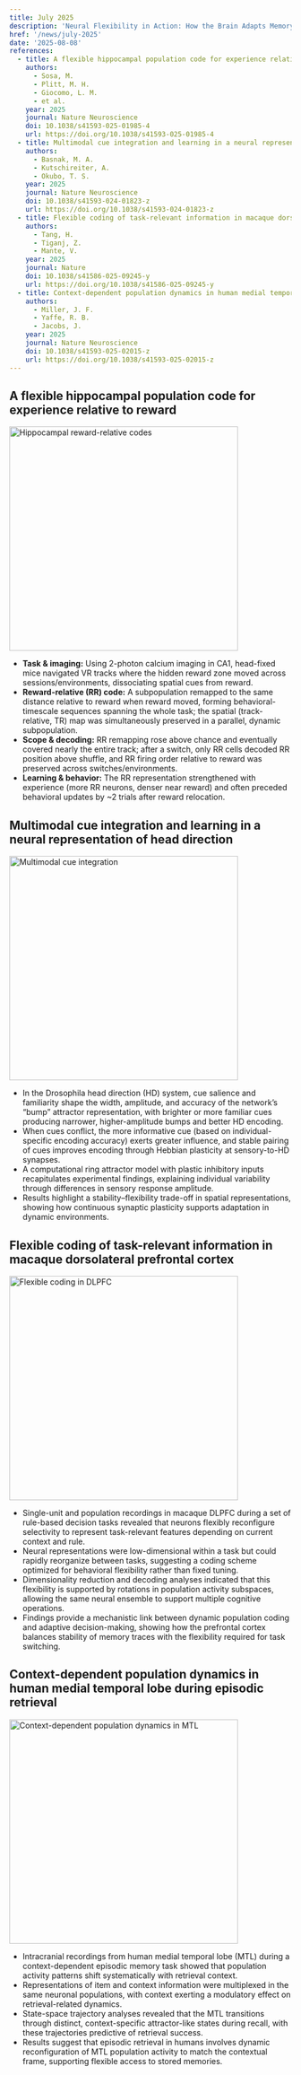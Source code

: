 ```yaml
---
title: July 2025
description: 'Neural Flexibility in Action: How the Brain Adapts Memory, Navigation, and Decisions to Changing Contexts'
href: '/news/july-2025'
date: '2025-08-08'
references:
  - title: A flexible hippocampal population code for experience relative to reward
    authors:
      - Sosa, M.
      - Plitt, M. H.
      - Giocomo, L. M.
      - et al.
    year: 2025
    journal: Nature Neuroscience
    doi: 10.1038/s41593-025-01985-4
    url: https://doi.org/10.1038/s41593-025-01985-4
  - title: Multimodal cue integration and learning in a neural representation of head direction
    authors:
      - Basnak, M. A.
      - Kutschireiter, A.
      - Okubo, T. S.
    year: 2025
    journal: Nature Neuroscience
    doi: 10.1038/s41593-024-01823-z
    url: https://doi.org/10.1038/s41593-024-01823-z
  - title: Flexible coding of task-relevant information in macaque dorsolateral prefrontal cortex
    authors:
      - Tang, H.
      - Tiganj, Z.
      - Mante, V.
    year: 2025
    journal: Nature
    doi: 10.1038/s41586-025-09245-y
    url: https://doi.org/10.1038/s41586-025-09245-y
  - title: Context-dependent population dynamics in human medial temporal lobe during episodic retrieval
    authors:
      - Miller, J. F.
      - Yaffe, R. B.
      - Jacobs, J.
    year: 2025
    journal: Nature Neuroscience
    doi: 10.1038/s41593-025-02015-z
    url: https://doi.org/10.1038/s41593-025-02015-z
---
```


## A flexible hippocampal population code for experience relative to reward

<img
  src="https://img-svr.nabiresearch.workers.dev/img/webp/awk5Ez4.webp"
  alt="Hippocampal reward-relative codes"
  style="width: 90%;"
  width="800"
  height="400"
/>

- **Task & imaging:** Using 2-photon calcium imaging in CA1, head-fixed mice navigated VR tracks where the hidden reward zone moved across sessions/environments, dissociating spatial cues from reward.
- **Reward-relative (RR) code:** A subpopulation remapped to the same distance relative to reward when reward moved, forming behavioral-timescale sequences spanning the whole task; the spatial (track-relative, TR) map was simultaneously preserved in a parallel, dynamic subpopulation.
- **Scope & decoding:** RR remapping rose above chance and eventually covered nearly the entire track; after a switch, only RR cells decoded RR position above shuffle, and RR firing order relative to reward was preserved across switches/environments.
- **Learning & behavior:** The RR representation strengthened with experience (more RR neurons, denser near reward) and often preceded behavioral updates by ~2 trials after reward relocation.

## Multimodal cue integration and learning in a neural representation of head direction

<img
  src="https://img-svr.nabiresearch.workers.dev/img/webp/Su9bk7U.webp"
  alt="Multimodal cue integration"
  style="width: 90%;"
  width="800"
  height="400"
/>

- In the Drosophila head direction (HD) system, cue salience and familiarity shape the width, amplitude, and accuracy of the network’s “bump” attractor representation, with brighter or more familiar cues producing narrower, higher-amplitude bumps and better HD encoding.
- When cues conflict, the more informative cue (based on individual-specific encoding accuracy) exerts greater influence, and stable pairing of cues improves encoding through Hebbian plasticity at sensory-to-HD synapses.
- A computational ring attractor model with plastic inhibitory inputs recapitulates experimental findings, explaining individual variability through differences in sensory response amplitude.
- Results highlight a stability–flexibility trade-off in spatial representations, showing how continuous synaptic plasticity supports adaptation in dynamic environments.

## Flexible coding of task-relevant information in macaque dorsolateral prefrontal cortex

<img
  src="https://img-svr.nabiresearch.workers.dev/img/webp/n6j5Meb.webp"
  alt="Flexible coding in DLPFC"
  style="width: 90%;"
  width="800"
  height="400"
/>

- Single-unit and population recordings in macaque DLPFC during a set of rule-based decision tasks revealed that neurons flexibly reconfigure selectivity to represent task-relevant features depending on current context and rule.
- Neural representations were low-dimensional within a task but could rapidly reorganize between tasks, suggesting a coding scheme optimized for behavioral flexibility rather than fixed tuning.
- Dimensionality reduction and decoding analyses indicated that this flexibility is supported by rotations in population activity subspaces, allowing the same neural ensemble to support multiple cognitive operations.
- Findings provide a mechanistic link between dynamic population coding and adaptive decision-making, showing how the prefrontal cortex balances stability of memory traces with the flexibility required for task switching.

## Context-dependent population dynamics in human medial temporal lobe during episodic retrieval

<img
  src="https://img-svr.nabiresearch.workers.dev/img/webp/pvg8J2X.webp"
  alt="Context-dependent population dynamics in MTL"
  style="width: 90%;"
  width="800"
  height="400"
/>

- Intracranial recordings from human medial temporal lobe (MTL) during a context-dependent episodic memory task showed that population activity patterns shift systematically with retrieval context.
- Representations of item and context information were multiplexed in the same neuronal populations, with context exerting a modulatory effect on retrieval-related dynamics.
- State-space trajectory analyses revealed that the MTL transitions through distinct, context-specific attractor-like states during recall, with these trajectories predictive of retrieval success.
- Results suggest that episodic retrieval in humans involves dynamic reconfiguration of MTL population activity to match the contextual frame, supporting flexible access to stored memories.
